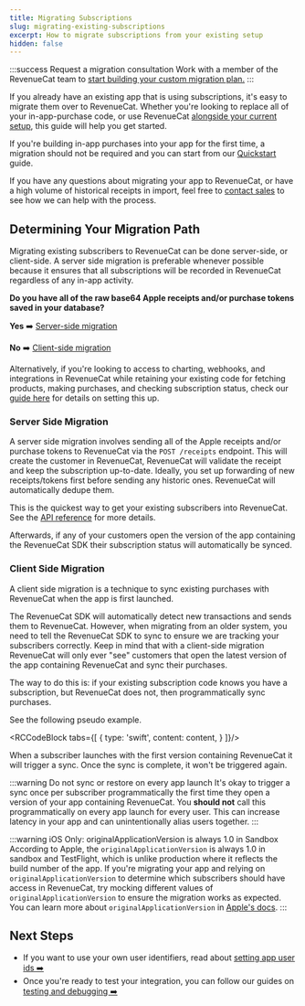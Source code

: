 ```yaml
---
title: Migrating Subscriptions
slug: migrating-existing-subscriptions
excerpt: How to migrate subscriptions from your existing setup
hidden: false
---
```


:::success Request a migration consultation
Work with a member of the RevenueCat team to [start building your custom migration plan.](https://www.revenuecat.com/request-a-migration-plan?utm_source=migrationdocs&utm_medium=web&utm_campaign=formfill)
:::

If you already have an existing app that is using subscriptions, it's easy to migrate them over to RevenueCat.
Whether you're looking to replace all of your in-app-purchase code, or use RevenueCat [alongside your current setup](/migrating-to-revenuecat/finishing-transactions), this guide will help you get started.

If you're building in-app purchases into your app for the first time, a migration should not be required and you can start from our [Quickstart](/getting-started/quickstart) guide.

If you have any questions about migrating your app to RevenueCat, or have a high volume of historical receipts in import, feel free to [contact sales](https://www.revenuecat.com/demo/) to see how we can help with the process.

## Determining Your Migration Path

Migrating existing subscribers to RevenueCat can be done server-side, or client-side. A server side migration is preferable whenever possible because it ensures that all subscriptions will be recorded in RevenueCat regardless of any in-app activity.

**Do you have all of the raw base64 Apple receipts and/or purchase tokens saved in your database?**

**Yes** ➡️ [Server-side migration](#server-side-migration)

**No** ➡️ [Client-side migration](#client-side-migration)

Alternatively, if you're looking to access to charting, webhooks, and integrations in RevenueCat while retaining your existing code for fetching products, making purchases, and checking subscription status, check our [guide here](/migrating-to-revenuecat/finishing-transactions) for details on setting this up.

### Server Side Migration

A server side migration involves sending all of the Apple receipts and/or purchase tokens to RevenueCat via the `POST /receipts` endpoint. This will create the customer in RevenueCat, RevenueCat will validate the receipt and keep the subscription up-to-date. Ideally, you set up forwarding of new receipts/tokens first before sending any historic ones. RevenueCat will automatically dedupe them.

This is the quickest way to get your existing subscribers into RevenueCat. See the [API reference](https://www.revenuecat.com/docs/api-v1#tag/transactions/operation/receipts) for more details.

Afterwards, if any of your customers open the version of the app containing the RevenueCat SDK their subscription status will automatically be synced.

### Client Side Migration

A client side migration is a technique to sync existing purchases with RevenueCat when the app is first launched.

The RevenueCat SDK will automatically detect new transactions and sends them to RevenueCat. However, when migrating from an older system, you need to tell the RevenueCat SDK to sync to ensure we are tracking your subscribers correctly. Keep in mind that with a client-side migration RevenueCat will only ever "see" customers that open the latest version of the app containing RevenueCat and sync their purchases.

The way to do this is: if your existing subscription code knows you have a subscription, but RevenueCat does not, then programmatically sync purchases.

See the following pseudo example.



<RCCodeBlock tabs={[
    {
        type: 'swift',
        content: content,
    }
]}/>

When a subscriber launches with the first version containing RevenueCat it will trigger a sync. Once the sync is complete, it won't be triggered again.

:::warning Do not sync or restore on every app launch
It's okay to trigger a sync once per subscriber programmatically the first time they open a version of your app containing RevenueCat. You **should not** call this programmatically on every app launch for every user. This can increase latency in your app and can unintentionally alias users together.
:::

:::warning iOS Only: originalApplicationVersion is always 1.0 in Sandbox
According to Apple, the `originalApplicationVersion` is always 1.0 in sandbox and TestFlight, which is unlike production where it reflects the build number of the app. If you're migrating your app and relying on `originalApplicationVersion` to determine which subscribers should have access in RevenueCat, try mocking different values of `originalApplicationVersion` to ensure the migration works as expected. You can learn more about `originalApplicationVersion` in [Apple's docs](https://developer.apple.com/library/archive/releasenotes/General/ValidateAppStoreReceipt/Chapters/ReceiptFields.html).
:::

## Next Steps

- If you want to use your own user identifiers, read about [setting app user ids ➡️](/customers/user-ids)
- Once you're ready to test your integration, you can follow our guides on [testing and debugging ➡️](/test-and-launch/debugging)
